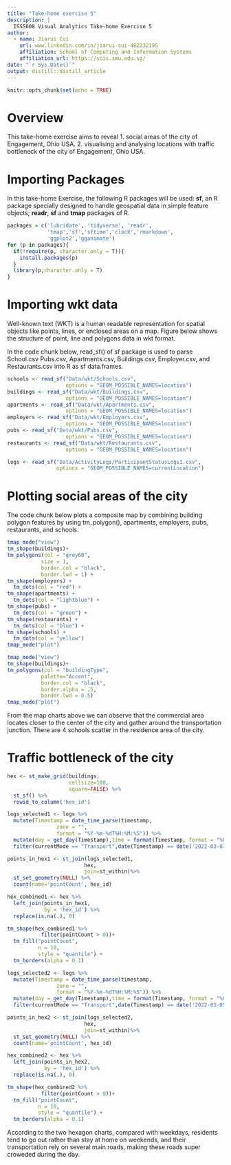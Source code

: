 ```yaml
---
title: "Take-home exercise 5"
description: |
  ISSS608 Visual Analytics Take-home Exercise 5
author:
  - name: Jiarui Cui
    url: www.linkedin.com/in/jiarui-cui-482232195
    affiliation: School of Computing and Information Systems
    affiliation_url: https://scis.smu.edu.sg/
date: "`r Sys.Date()`"
output: distill::distill_article
---
```


```r
knitr::opts_chunk$set(echo = TRUE)
```

# Overview

This take-home exercise aims to reveal 
1. social areas of the city of Engagement, Ohio USA.
2. visualising and analysing locations with traffic bottleneck of the city of Engagement, Ohio USA.

# Importing Packages

In this take-home Exercise, the following R packages will be used:
**sf**, an R package specially designed to handle geospatial data in simple feature objects; **readr**, **sf** and **tmap** packages of R.

```r
packages = c('lubridate', 'tidyverse', 'readr',
             'tmap','sf','sftime','clock','rmarkdown',
             'ggplot2','gganimate')
for (p in packages){
  if(!require(p, character.only = T)){
    install.packages(p)
  }
  library(p,character.only = T)
}
```

# Importing wkt data

Well-known text (WKT) is a human readable representation for spatial objects like points, lines, or enclosed areas on a map. Figure below shows the structure of point, line and polygons data in wkt format.

In the code chunk below, read_sf() of sf package is used to parse School.csv Pubs.csv, Apartments.csv, Buildings.csv, Employer.csv, and Restaurants.csv into R as sf data.frames.

```r
schools <- read_sf("Data/wkt/Schools.csv", 
                   options = "GEOM_POSSIBLE_NAMES=location")
buildings <- read_sf("Data/wkt/Buildings.csv", 
                   options = "GEOM_POSSIBLE_NAMES=location")
apartments <- read_sf("Data/wkt/Apartments.csv", 
                   options = "GEOM_POSSIBLE_NAMES=location")
employers <- read_sf("Data/wkt/Employers.csv", 
                   options = "GEOM_POSSIBLE_NAMES=location")
pubs <- read_sf("Data/wkt/Pubs.csv", 
                   options = "GEOM_POSSIBLE_NAMES=location")
restaurants <- read_sf("Data/wkt/Restaurants.csv", 
                   options = "GEOM_POSSIBLE_NAMES=location")

logs <- read_sf("Data/ActivityLogs/ParticipantStatusLogs1.csv", 
                options = "GEOM_POSSIBLE_NAMES=currentLocation")
```

# Plotting social areas of the city

The code chunk below plots a composite map by combining building polygon features by using tm_polygon(), apartments, employers, pubs, restaurants, and schools.

```r
tmap_mode("view")
tm_shape(buildings)+
tm_polygons(col = "grey60",
           size = 1,
           border.col = "black",
           border.lwd = 1) +
tm_shape(employers) +
  tm_dots(col = "red") +
tm_shape(apartments) +
  tm_dots(col = "lightblue") +
tm_shape(pubs) +
  tm_dots(col = "green") +
tm_shape(restaurants) +
  tm_dots(col = "blue") +
tm_shape(schools) +
  tm_dots(col = "yellow")
tmap_mode("plot")
```

```r
tmap_mode("view")
tm_shape(buildings)+
tm_polygons(col = "buildingType",
           palette="Accent",
           border.col = "black",
           border.alpha = .5,
           border.lwd = 0.5)
tmap_mode("plot")
```

From the map charts above we can observe that the commercial area locates closer to the center of the city and gather around the transportation junction.
There are 4 schools scatter in the residence area of the city. 

# Traffic bottleneck of the city

```r
hex <- st_make_grid(buildings, 
                    cellsize=100, 
                    square=FALSE) %>%
  st_sf() %>%
  rowid_to_column('hex_id')
```

```r
logs_selected1 <- logs %>%
  mutate(Timestamp = date_time_parse(timestamp,
                zone = "",
                format = "%Y-%m-%dT%H:%M:%S")) %>%
  mutate(day = get_day(Timestamp),time = format(Timestamp, format = "%H:%M:%S") )%>%
  filter(currentMode == "Transport",date(Timestamp) == date('2022-03-01'))

points_in_hex1 <- st_join(logs_selected1, 
                         hex, 
                         join=st_within)%>%
  st_set_geometry(NULL) %>%
  count(name='pointCount', hex_id)

hex_combined1 <- hex %>%
  left_join(points_in_hex1, 
            by = 'hex_id') %>%
  replace(is.na(.), 0)

tm_shape(hex_combined1 %>%
           filter(pointCount > 0))+
  tm_fill("pointCount",
          n = 10,
          style = "quantile") +
  tm_borders(alpha = 0.1)
```

```r
logs_selected2 <- logs %>%
  mutate(Timestamp = date_time_parse(timestamp,
                zone = "",
                format = "%Y-%m-%dT%H:%M:%S")) %>%
  mutate(day = get_day(Timestamp),time = format(Timestamp, format = "%H:%M:%S") )%>%
  filter(currentMode == "Transport",date(Timestamp) == date('2022-03-05'))

points_in_hex2 <- st_join(logs_selected2, 
                         hex, 
                         join=st_within)%>%
  st_set_geometry(NULL) %>%
  count(name='pointCount', hex_id)

hex_combined2 <- hex %>%
  left_join(points_in_hex2, 
            by = 'hex_id') %>%
  replace(is.na(.), 0)

tm_shape(hex_combined2 %>%
           filter(pointCount > 0))+
  tm_fill("pointCount",
          n = 10,
          style = "quantile") +
  tm_borders(alpha = 0.1)
```

According to the two hexagon charts, compared with weekdays, residents tend to go out rather than stay at home on weekends, and their transportation rely on several main roads, making these roads super croweded during the day.